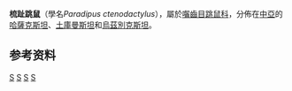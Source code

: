 {{Speciesbox
| taxon = Paradipus ctenodactylus
| status = LC
| status_system = iucn3.1
| status_ref = <ref name=iucn>{{IUCN2008|assessors=Tsytsulina, K.|year=2008|id=16074|title=Paradipus ctenodactylus|
downloaded=2009-11-2}}</ref>
| binomial_authority = (Vinogradov, 1929)
}}

'''梳趾跳鼠'''（學名''Paradipus ctenodactylus''），屬於[[囓齒目|囓齒目]][[跳鼠科|跳鼠科]]，分佈在[[中亞|中亞]]的[[哈薩克斯坦|哈薩克斯坦]]、[[土庫曼斯坦|土庫曼斯坦]]和[[烏茲別克斯坦|烏茲別克斯坦]]。

== 参考资料 ==
{{reflist}}
{{Taxonbar|from=Q1769025}}

[[Category:IUCN红色名录无危物种|S]]
[[Category:梳趾跳鼠屬|S]]
[[Category:1929年描述的动物|S]]
[[Category:哈薩克斯坦哺乳動物|S]]

{{Mammal-stub}}